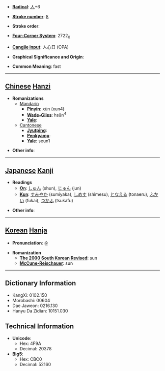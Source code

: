 * '''[[Wiktionary:Chinese radical index| Radical]]''': [[Wiktionary:Chinese radical index 人|人]]+6

* '''[[Wiktionary:Chinese total strokes index|Stroke number]]''': [[Wiktionary:Chinese total strokes index 8|8]]

* '''Stroke order''': 

* '''[[Wiktionary:Chinese four corner index|Four-Corner System]]''': 2722<sub>0</sub>

* '''[[Wiktionary:Chinese Cangjie index|Cangjie input]]''': 人心日 (OPA)

* '''Graphical Significance and Origin''': 

* '''Common Meaning''': fast

----

== [[Chinese]] [[Hanzi]] ==

* '''Romanizations'''
** [[Mandarin]]
*** '''[[Pinyin]]''': xùn (xun4)
*** '''[[Wade-Giles]]''': hsün<sup>4</sup>
*** '''[[Yale]]''': 
**[[Cantonese]]
***'''[[Jyutping]]''':
***'''[[Penkyamp]]''': 
***'''[[Yale]]''': seun1

* '''Other info''': 

----

== [[Japanese]] [[Kanji]] ==

* '''Readings'''
** '''[[On]]''': [[しゅん]] (shun), [[じゅん]] (jun)
** '''[[Kun]]''': [[すみやか]] (sumiyaka), [[しめす]] (shimesu), [[となえる]] (tonaeru), [[ふかい]] (fukai), [[つかふ]] (tsukafu)

* '''Other info''':  

----

== [[Korean]] [[Hanja]] ==

* '''Pronunciation''': 순

* '''Romanization'''
** '''[[The 2000 South Korean Revised Romanization|The 2000 South Korean Revised]]''': sun
** '''[[McCune-Reischauer]]''': sun

----

== Dictionary Information ==

* KangXi: 0102.150
* Morobashi: 00604
* Dae Jaweon: 0216.130
* Hanyu Da Zidian: 10151.030

== Technical Information ==

* '''Unicode''':
** Hex: 4F9A
** Decimal: 20378
* '''Big5''':
** Hex: CBC0
** Decimal: 52160